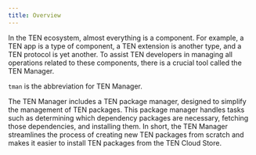 ```yaml
---
title: Overview
---
```


In the TEN ecosystem, almost everything is a component. For example, a TEN app is a type of component, a TEN extension is another type, and a TEN protocol is yet another. To assist TEN developers in managing all operations related to these components, there is a crucial tool called the TEN Manager.

<Callout type="info">`tman` is the abbreviation for TEN Manager.</Callout>

The TEN Manager includes a TEN package manager, designed to simplify the management of TEN packages. This package manager handles tasks such as determining which dependency packages are necessary, fetching those dependencies, and installing them. In short, the TEN Manager streamlines the process of creating new TEN packages from scratch and makes it easier to install TEN packages from the TEN Cloud Store.
